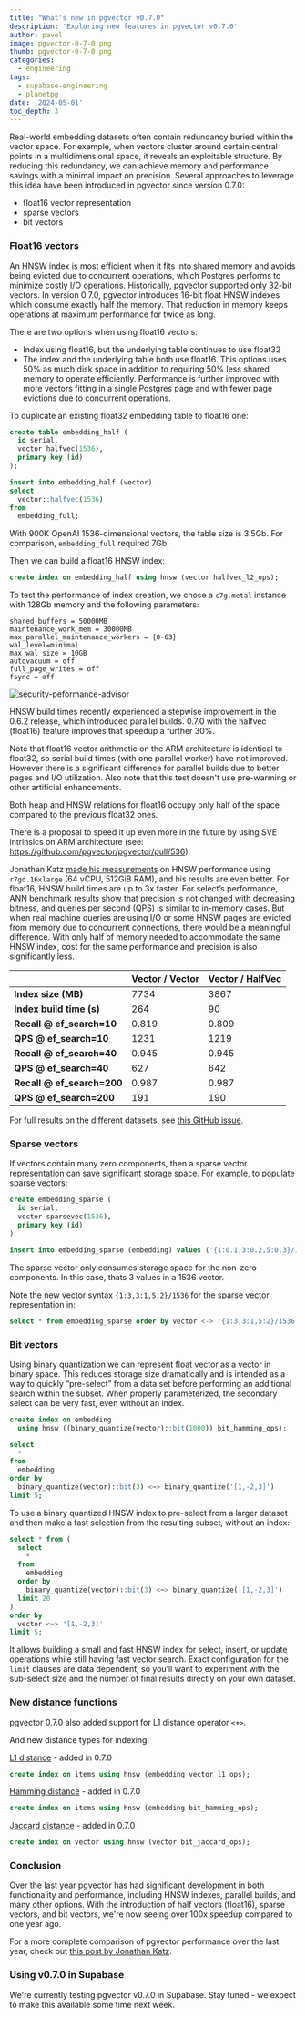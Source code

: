 ```yaml
---
title: "What's new in pgvector v0.7.0"
description: 'Exploring new features in pgvector v0.7.0'
author: pavel
image: pgvector-0-7-0.png
thumb: pgvector-0-7-0.png
categories:
  - engineering
tags:
  - supabase-engineering
  - planetpg
date: '2024-05-01'
toc_depth: 3
---
```


Real-world embedding datasets often contain redundancy buried within the vector space. For example, when vectors cluster around certain central points in a multidimensional space, it reveals an exploitable structure. By reducing this redundancy, we can achieve memory and performance savings with a minimal impact on precision. Several approaches to leverage this idea have been introduced in pgvector since version 0.7.0:

- float16 vector representation
- sparse vectors
- bit vectors

### Float16 vectors

An HNSW index is most efficient when it fits into shared memory and avoids being evicted due to concurrent operations, which Postgres performs to minimize costly I/O operations. Historically, pgvector supported only 32-bit vectors. In version 0.7.0, pgvector introduces 16-bit float HNSW indexes which consume exactly half the memory. That reduction in memory keeps operations at maximum performance for twice as long.

There are two options when using float16 vectors:

- Index using float16, but the underlying table continues to use float32
- The index and the underlying table both use float16. This options uses 50% as much disk space in addition to requiring 50% less shared memory to operate efficiently. Performance is further improved with more vectors fitting in a single Postgres page and with fewer page evictions due to concurrent operations.

To duplicate an existing float32 embedding table to float16 one:

```sql
create table embedding_half (
  id serial,
  vector halfvec(1536),
  primary key (id)
);

insert into embedding_half (vector)
select
  vector::halfvec(1536)
from
  embedding_full;
```

With 900K OpenAI 1536-dimensional vectors, the table size is 3.5Gb. For comparison, `embedding_full` required 7Gb.

Then we can build a float16 HNSW index:

```sql
create index on embedding_half using hnsw (vector halfvec_l2_ops);
```

To test the performance of index creation, we chose a `c7g.metal` instance with 128Gb memory and the following parameters:

```
shared_buffers = 50000MB
maintenance_work_mem = 30000MB
max_parallel_maintenance_workers = {0-63}
wal_level=minimal
max_wal_size = 10GB
autovacuum = off
full_page_writes = off
fsync = off
```

<Img
  alt="security-peformance-advisor"
  src="/images/blog/pgvector-0-7-0-perf.png"
  captionAlign="left"
  zoomable={false}
/>

HNSW build times recently experienced a stepwise improvement in the 0.6.2 release, which introduced parallel builds. 0.7.0 with the halfvec (float16) feature improves that speedup a further 30%.

Note that float16 vector arithmetic on the ARM architecture is identical to float32, so serial build times (with one parallel worker) have not improved. However there is a significant difference for parallel builds due to better pages and I/O utilization. Also note that this test doesn't use pre-warming or other artificial enhancements.

Both heap and HNSW relations for float16 occupy only half of the space compared to the previous float32 ones.

There is a proposal to speed it up even more in the future by using SVE intrinsics on ARM architecture (see: https://github.com/pgvector/pgvector/pull/536).

Jonathan Katz [made his measurements](https://jkatz05.com/post/postgres/pgvector-performance-150x-speedup) on HNSW performance using `r7gd.16xlarge` (64 vCPU, 512GiB RAM), and his results are even better. For float16, HNSW build times are up to 3x faster. For select’s performance, ANN benchmark results show that precision is not changed with decreasing bitness, and queries per second (QPS) is similar to in-memory cases. But when real machine queries are using I/O or some HNSW pages are evicted from memory due to concurrent connections, there would be a meaningful difference. With only half of memory needed to accommodate the same HNSW index, cost for the same performance and precision is also significantly less.

|                            | Vector / Vector | Vector / HalfVec |
| -------------------------- | --------------- | ---------------- |
| **Index size (MB)**        | 7734            | 3867             |
| **Index build time (s)**   | 264             | 90               |
| **Recall @ ef_search=10**  | 0.819           | 0.809            |
| **QPS @ ef_search=10**     | 1231            | 1219             |
| **Recall @ ef_search=40**  | 0.945           | 0.945            |
| **QPS @ ef_search=40**     | 627             | 642              |
| **Recall @ ef_search=200** | 0.987           | 0.987            |
| **QPS @ ef_search=200**    | 191             | 190              |

For full results on the different datasets, see [this GitHub issue](https://github.com/pgvector/pgvector/issues/326#issuecomment-2028467121).

### Sparse vectors

If vectors contain many zero components, then a sparse vector representation can save significant storage space. For example, to populate sparse vectors:

```sql
create embedding_sparse (
  id serial,
  vector sparsevec(1536),
  primary key (id)
)

insert into embedding_sparse (embedding) values ('{1:0.1,3:0.2,5:0.3}/1536'), ('{1:0.4,3:0.5,5:0.6}/1536');
```

The sparse vector only consumes storage space for the non-zero components. In this case, thats 3 values in a 1536 vector.

Note the new vector syntax `{1:3,3:1,5:2}/1536` for the sparse vector representation in:

```sql
select * from embedding_sparse order by vector <-> '{1:3,3:1,5:2}/1536' limit 5;
```

### Bit vectors

Using binary quantization we can represent float vector as a vector in binary space. This reduces storage size dramatically and is intended as a way to quickly “pre-select” from a data set before performing an additional search within the subset. When properly parameterized, the secondary select can be very fast, even without an index.

```sql
create index on embedding
  using hnsw ((binary_quantize(vector)::bit(1000)) bit_hamming_ops);

select
  *
from
  embedding
order by
  binary_quantize(vector)::bit(3) <~> binary_quantize('[1,-2,3]')
limit 5;
```

To use a binary quantized HNSW index to pre-select from a larger dataset and then make a fast selection from the resulting subset, without an index:

```sql
select * from (
  select
    *
  from
    embedding
  order by
    binary_quantize(vector)::bit(3) <~> binary_quantize('[1,-2,3]')
  limit 20
)
order by
  vector <=> '[1,-2,3]'
limit 5;
```

It allows building a small and fast HNSW index for select, insert, or update operations while still having fast vector search. Exact configuration for the `limit` clauses are data dependent, so you’ll want to experiment with the sub-select size and the number of final results directly on your own dataset.

### New distance functions

pgvector 0.7.0 also added support for L1 distance operator `<+>`.

And new distance types for indexing:

[L1 distance](https://en.wikipedia.org/wiki/Taxicab_geometry) - added in 0.7.0

```sql
create index on items using hnsw (embedding vector_l1_ops);
```

[Hamming distance](https://www.notion.so/What-s-new-in-pgvector-0-7-0-fd27d50c8d7e4186a0a4a4bc8b69c7ab?pvs=21) - added in 0.7.0

```sql
create index on items using hnsw (embedding bit_hamming_ops);
```

[Jaccard distance](https://en.wikipedia.org/wiki/Jaccard_index) - added in 0.7.0

```sql
create index on vector using hnsw (vector bit_jaccard_ops);
```

### Conclusion

Over the last year pgvector has had significant development in both functionality and performance, including HNSW indexes, parallel builds, and many other options. With the introduction of half vectors (float16), sparse vectors, and bit vectors, we're now seeing over 100x speedup compared to one year ago.

For a more complete comparison of pgvector performance over the last year, check out [this post by Jonathan Katz](https://jkatz05.com/post/postgres/pgvector-performance-150x-speedup/).

### Using v0.7.0 in Supabase

We're currently testing pgvector v0.7.0 in Supabase. Stay tuned - we expect to make this available some time next week.
